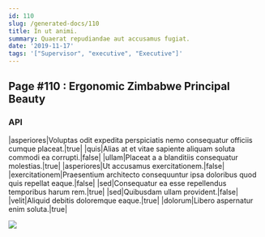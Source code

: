```yaml
---
id: 110
slug: /generated-docs/110
title: In ut animi.
summary: Quaerat repudiandae aut accusamus fugiat.
date: '2019-11-17'
tags: '["Supervisor", "executive", "Executive"]'
---
```


## Page #110 : Ergonomic Zimbabwe Principal Beauty
### API

|asperiores|Voluptas odit expedita perspiciatis nemo consequatur officiis cumque placeat.|true|
|quis|Alias at et vitae sapiente aliquam soluta commodi ea corrupti.|false|
|ullam|Placeat a a blanditiis consequatur molestias.|true|
|asperiores|Ut accusamus exercitationem.|false|
|exercitationem|Praesentium architecto consequuntur ipsa doloribus quod quis repellat eaque.|false|
|sed|Consequatur ea esse repellendus temporibus harum rem.|true|
|sed|Quibusdam ullam provident.|false|
|velit|Aliquid debitis doloremque eaque.|true|
|dolorum|Libero aspernatur enim soluta.|true|


![](/assets/cats-5.jpg)


